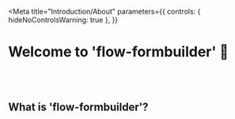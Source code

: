 
<Meta
  title="Introduction/About"
  parameters={{
    controls: { hideNoControlsWarning: true },
  }}
></Meta>

# Welcome to 'flow-formbuilder' 🎉

<br />
<br />

## What is 'flow-formbuilder'?
